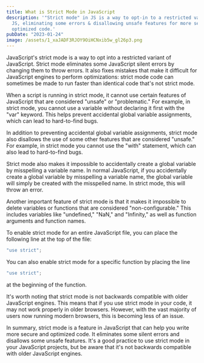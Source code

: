 ```yaml
---
title: What is Strict Mode in JavaScript
description: '"Strict mode" in JS is a way to opt-in to a restricted variant of
  JS, eliminating some errors & disallowing unsafe features for more secure &
  optimized code.'
pubDate: "2023-01-24"
image: /assets/1_xaJADF3RJOY9OiHCNxib5w_gl26p3.png
---
```


JavaScript's strict mode is a way to opt into a restricted variant of JavaScript. Strict mode eliminates some JavaScript silent errors by changing them to throw errors. It also fixes mistakes that make it difficult for JavaScript engines to perform optimizations: strict mode code can sometimes be made to run faster than identical code that's not strict mode.

When a script is running in strict mode, it cannot use certain features of JavaScript that are considered "unsafe" or "problematic." For example, in strict mode, you cannot use a variable without declaring it first with the "var" keyword. This helps prevent accidental global variable assignments, which can lead to hard-to-find bugs.

In addition to preventing accidental global variable assignments, strict mode also disallows the use of some other features that are considered "unsafe." For example, in strict mode you cannot use the "with" statement, which can also lead to hard-to-find bugs.

Strict mode also makes it impossible to accidentally create a global variable by misspelling a variable name. In normal JavaScript, if you accidentally create a global variable by misspelling a variable name, the global variable will simply be created with the misspelled name. In strict mode, this will throw an error.

Another important feature of strict mode is that it makes it impossible to delete variables or functions that are considered "non-configurable." This includes variables like "undefined," "NaN," and "Infinity," as well as function arguments and function names.

To enable strict mode for an entire JavaScript file, you can place the following line at the top of the file:

```javascript
"use strict";
```

You can also enable strict mode for a specific function by placing the line

```javascript
"use strict";
```

at the beginning of the function.

It's worth noting that strict mode is not backwards compatible with older JavaScript engines. This means that if you use strict mode in your code, it may not work properly in older browsers. However, with the vast majority of users now running modern browsers, this is becoming less of an issue.

In summary, strict mode is a feature in JavaScript that can help you write more secure and optimized code. It eliminates some silent errors and disallows some unsafe features. It's a good practice to use strict mode in your JavaScript projects, but be aware that it's not backwards compatible with older JavaScript engines.
